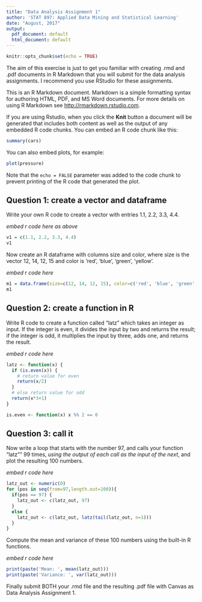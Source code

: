 ```yaml
---
title: "Data Analysis Assignment 1"
author: 'STAT 897: Applied Data Mining and Statistical Learning'
date: "August, 2017"
output:
  pdf_document: default
  html_document: default
---
```


```r
knitr::opts_chunk$set(echo = TRUE)
```

The aim of this exercise is just to get you familiar with creating .rmd and .pdf documents in R Markdown that you will submit for the data analysis assignments.  I recommend you use RStudio for these assignments.

This is an R Markdown document. Markdown is a simple formatting syntax for authoring HTML, PDF, and MS Word documents. For more details on using R Markdown see <http://rmarkdown.rstudio.com>.

If you are using Rstudio, when you click the **Knit** button a document will be generated that includes both content as well as the output of any embedded R code chunks. You can embed an R code chunk like this:

```r
summary(cars)
```

You can also embed plots, for example:

```r
plot(pressure)
```

Note that the `echo = FALSE` parameter was added to the code chunk to prevent printing of the R code that generated the plot.

## Question 1: create a vector and dataframe

Write your own R code to create a vector with entries 1.1, 2.2, 3.3, 4.4.

*embed r code here as above*
```r
v1 = c(1.1, 2.2, 3.3, 4.4)
v1
```

Now create an R dataframe with columns size and color, where size is the vector 12, 14, 12, 15 and color is 'red', 'blue', 'green', 'yellow'.

*embed r code here*
```r
m1 = data.frame(size=c(12, 14, 12, 15), color=c('red', 'blue', 'green', 'yellow'))
m1
```

## Question 2: create a function in R

Write R code to create a function called "latz" which takes an integer as input.  If the integer is even, it divides the input by two and returns the result; if the integer is odd, it multiplies the input by three, adds one, and returns the result.

*embed r code here*
```r
latz <- function(x) {
  if (is.even(x)) {
    # return value for even
    return(x/2)      
  } 
  # else return value for odd
  return(x*3+1)
}

is.even <- function(x) x %% 2 == 0
```

## Question 3: call it

Now write a loop that starts with the number 97, and calls your function "latz"" 99 times, *using the output of each call as the input of the next*, and plot the resulting 100 numbers.

*embed r code here*
```r
latz_out <- numeric(0)
for (pos in seq(from=97,length.out=100)){
  if(pos == 97) {
    latz_out <- c(latz_out, 97)
  }
  else {
    latz_out <- c(latz_out, latz(tail(latz_out, n=1)))
  }
}
```

Compute the mean and variance of these 100 numbers using the built-in R functions.

*embed r code here*
``` r
print(paste('Mean: ', mean(latz_out)))
print(paste('Variance: ', var(latz_out)))
```


Finally submit BOTH your .rmd file and the resulting .pdf file with Canvas as Data Analysis Assignment 1.